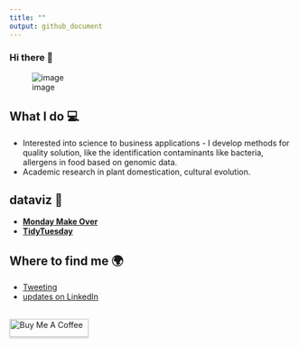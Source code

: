 ```yaml
---
title: ""
output: github_document
---
```

### Hi there 👋

![image](4_3_hd.png) 

## What I do 💻

- Interested into science to business applications - I develop methods for quality solution, like the identification contaminants like bacteria, allergens in food based on genomic data.   
- Academic research in plant domestication, cultural evolution.  
 
## dataviz 🎨 

- [**Monday Make Over**](https://public.tableau.com/profile/vincent.manzanilla#!/)
- [**TidyTuesday**](https://github.com/vincentmanz/TidyTuesday) 

## Where to find me 🌍

- [Tweeting](https://twitter.com/vincent_manz) 
- [updates on LinkedIn](https://nl.linkedin.com/in/vincent-manzanilla-98675028)


<div align="center">
  <br>
  <a href="https://www.buymeacoffee.com/vincentmanz" target="_blank"><img src="https://www.buymeacoffee.com/assets/img/guidelines/download-assets-sm-1.svg" alt="Buy Me A Coffee" style="height: 32px !important;width: 140px !important;box-shadow: 0px 3px 2px 0px rgba(190, 190, 190, 0.5) !important;-webkit-box-shadow: 0px 3px 2px 0px rgba(190, 190, 190, 0.5) !important;" ></a>
  <br><br>
  </div>
